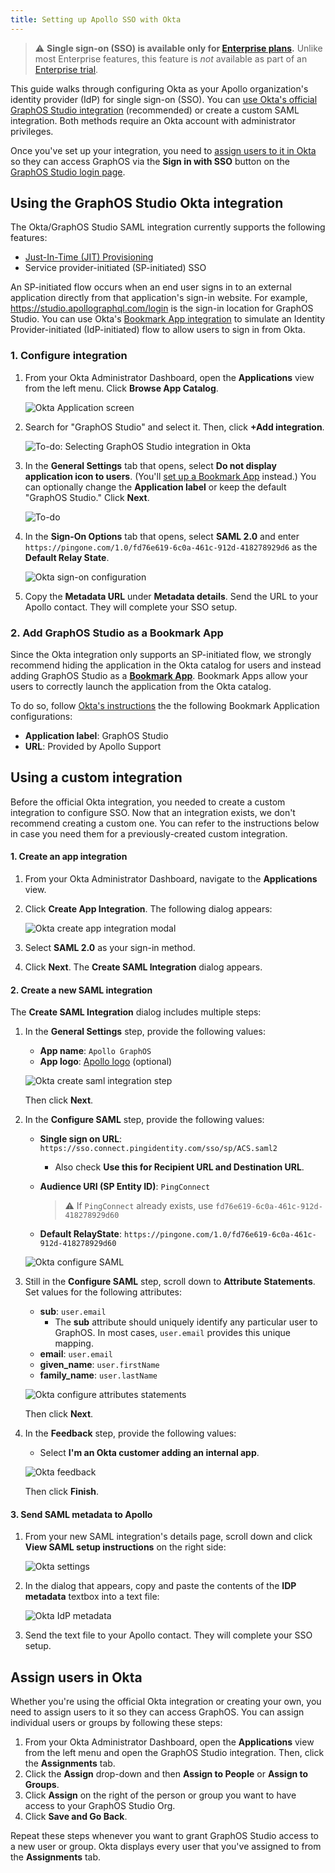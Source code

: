 ```yaml
---
title: Setting up Apollo SSO with Okta
---
```


> ⚠️ **Single sign-on (SSO) is available only for [Enterprise plans](https://www.apollographql.com/pricing/).** Unlike most Enterprise features, this feature is _not_ available as part of an [Enterprise trial](../plans/#enterprise-trials).

This guide walks through configuring Okta as your Apollo organization's identity provider (IdP) for single sign-on (SSO).
You can [use Okta's official GraphOS Studio integration](#use-graphos-studio-integration) (recommended) or create a custom SAML integration.
Both methods require an Okta account with administrator privileges.

Once you've set up your integration, you need to [assign users to it in Okta](#assign-users-in-okta) so they can access GraphOS via the **Sign in with SSO** button on the [GraphOS Studio login page](https://studio.apollographql.com/login).

## Using the GraphOS Studio Okta integration

The Okta/GraphOS Studio SAML integration currently supports the following features:

- [Just-In-Time (JIT) Provisioning](https://help.okta.com/en-us/content/topics/directory/ad-agent-add-update-jit.htm)
- Service provider-initiated (SP-initiated) SSO

An SP-initiated flow occurs when an end user signs in to an external application directly from that application's sign-in website. For example, https://studio.apollographql.com/login is the sign-in location for GraphOS Studio.
You can use Okta's [Bookmark App integration](#3-add-graphos-studio-as-a-bookmark-application) to simulate an Identity Provider-initiated (IdP-initiated) flow to allow users to sign in from Okta.

### 1. Configure integration

1. From your Okta Administrator Dashboard, open the **Applications** view from the left menu. Click **Browse App Catalog**.

    <img
        src="../../img/sso/okta-browse-catalog.jpg"
        alt="Okta Application screen"
        class="screenshot"
    />

2. Search for "GraphOS Studio" and select it. Then, click **+Add integration**.

    <img
        src="../../img/sso/okta-add-integration.jpg"
        alt="To-do: Selecting GraphOS Studio integration in Okta"
        class="screenshot"
    />

3. In the **General Settings** tab that opens, select **Do not display application icon to users**. (You'll [set up a Bookmark App](#3-add-graphos-studio-as-a-bookmark-app) instead.) You can optionally change the **Application label** or keep the default "GraphOS Studio." Click **Next**.

    <img
        src="../../img/sso/okta-hide-integration.jpg"
        alt="To-do"
        class="screenshot"
    />

4. In the **Sign-On Options** tab that opens, select **SAML 2.0** and enter `https://pingone.com/1.0/fd76e619-6c0a-461c-912d-418278929d6` as the **Default Relay State**.

    <img
        src="../../img/sso/okta-sign-on-config.jpg"
        alt="Okta sign-on configuration"
        class="screenshot"
    />

5. Copy the **Metadata URL** under **Metadata details**. Send the URL to your Apollo contact. They will complete your SSO setup.

### 2. Add GraphOS Studio as a Bookmark App

Since the Okta integration only supports an SP-initiated flow, we strongly recommend hiding the application in the Okta catalog for users and instead adding GraphOS Studio as a **[Bookmark App](https://help.okta.com/en/prod/Content/Topics/Apps/Apps_Bookmark_App.htm)**. Bookmark Apps allow your users to correctly launch the application from the Okta catalog.

To do so, follow [Okta's instructions](https://help.okta.com/en/prod/Content/Topics/Apps/Apps_Bookmark_App.htm) the the following Bookmark Application configurations:
- **Application label**: GraphOS Studio
- **URL**: Provided by Apollo Support 

## Using a custom integration

Before the official Okta integration, you needed to create a custom integration to configure SSO. Now that an integration exists, we don't recommend creating a custom one. You can refer to the instructions below in case you need them for a previously-created custom integration.

<ExpansionPanel title="Click to see instructions">

#### 1. Create an app integration

1. From your Okta Administrator Dashboard, navigate to the **Applications** view.  
2. Click **Create App Integration**. The following dialog appears:

    <img
     src="../../img/sso/okta-create-app-integration.jpg"
     alt="Okta create app integration modal"
     class="screenshot"
    />

3. Select **SAML 2.0** as your sign-in method.  
4. Click **Next**. The **Create SAML Integration** dialog appears.
 
#### 2. Create a new SAML integration

The **Create SAML Integration** dialog includes multiple steps:

1. In the **General Settings** step, provide the following values:

    - **App name**: `Apollo GraphOS`  
    - **App logo**: [Apollo logo](../../img/sso/apollo-sk-logo.jpg) (optional)
    
    <img
     src="../../img/sso/okta-create-saml-integration.jpg"
     alt="Okta create saml integration step"
     class="screenshot"
    />

    Then click **Next**.
    
2. In the **Configure SAML** step, provide the following values:

    - **Single sign on URL**: `https://sso.connect.pingidentity.com/sso/sp/ACS.saml2`  
        * Also check **Use this for Recipient URL and Destination URL**.  
    - **Audience URI (SP Entity ID)**: `PingConnect`  
    
        > ⚠️ If `PingConnect` already exists, use `fd76e619-6c0a-461c-912d-418278929d60`

    - **Default RelayState**: `https://pingone.com/1.0/fd76e619-6c0a-461c-912d-418278929d60`  

    <img
     src="../../img/sso/okta-configure-saml.jpg"
     alt="Okta configure SAML"
     class="screenshot"
    />

3. Still in the **Configure SAML** step, scroll down to **Attribute Statements**. Set values for the following attributes:

    - **sub**: `user.email`
      - The **sub** attribute should uniquely identify any particular user to GraphOS. In most cases, `user.email` provides this unique mapping.
    - **email**: `user.email`
    - **given_name**: `user.firstName`
    - **family_name**: `user.lastName`

    <img
     src="../../img/sso/okta-attribute-statements.jpg"
     alt="Okta configure attributes statements"
     class="screenshot"
    />   

    Then click **Next**.

4. In the **Feedback** step, provide the following values:
    - Select **I'm an Okta customer adding an internal app**. 

    <img
     src="../../img/sso/okta-feedback.jpg"
     alt="Okta feedback"
     class="screenshot"
    />

    Then click **Finish**.      

#### 3. Send SAML metadata to Apollo

1. From your new SAML integration's details page, scroll down and click **View SAML setup instructions** on the right side:

    <img
      src="../../img/sso/okta-settings.jpg"
      alt="Okta settings"
      class="screenshot"
    />     

2. In the dialog that appears, copy and paste the contents of the **IDP metadata** textbox into a text file:

    <img
      src="../../img/sso/okta-idp-metadata.jpg"
      alt="Okta IdP metadata"
      class="screenshot"
    /> 

3. Send the text file to your Apollo contact. They will complete your SSO setup.

</ExpansionPanel>

## Assign users in Okta

Whether you're using the official Okta integration or creating your own, you need to assign users to it so they can access GraphOS. You can assign individual users or groups by following these steps:

1. From your Okta Administrator Dashboard, open the **Applications** view from the left menu and open the GraphOS Studio integration. Then, click the **Assignments** tab.
2. Click the **Assign** drop-down and then **Assign to People** or **Assign to Groups**.
3. Click **Assign** on the right of the person or group you want to have access to your GraphOS Studio Org.
4. Click **Save and Go Back**.

Repeat these steps whenever you want to grant GraphOS Studio access to a new user or group.
Okta displays every user that you've assigned to from the **Assignments** tab.